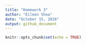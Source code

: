 ```yaml
---
title: "Homework 3"
author: "Eileen Shea"
date: "October 15, 2018"
output: github_document
---
```


```r
knitr::opts_chunk$set(echo = TRUE)
```
